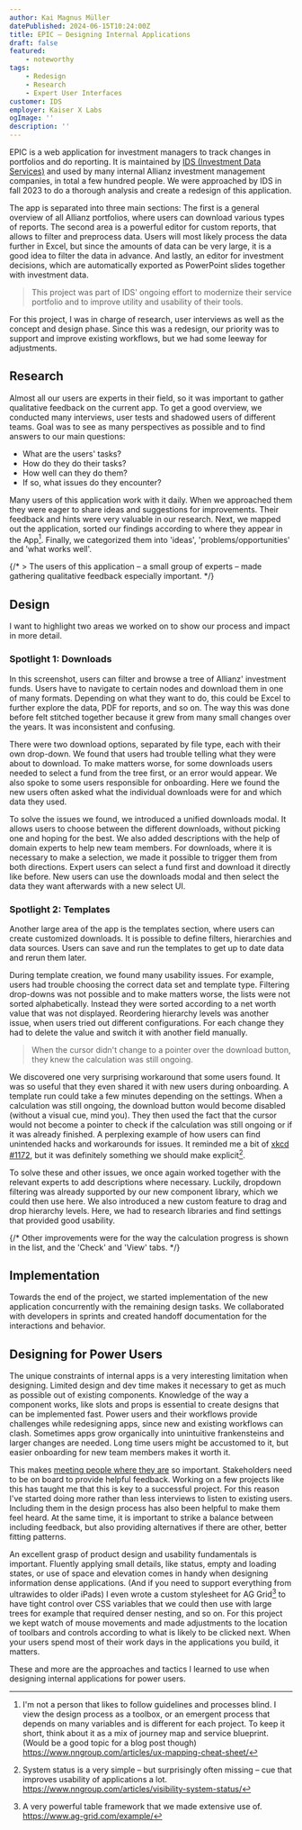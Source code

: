 ```yaml
---
author: Kai Magnus Müller
datePublished: 2024-06-15T10:24:00Z
title: EPIC – Designing Internal Applications
draft: false
featured:
    - noteworthy
tags:
    - Redesign
    - Research
    - Expert User Interfaces
customer: IDS
employer: Kaiser X Labs
ogImage: ''
description: ''
---
```



EPIC is a web application for investment managers to track changes in portfolios and do reporting. It is maintained by [IDS (Investment Data Services)](https://www.idsdata.com/solutions/) and used by many internal Allianz investment management companies, in total a few hundred people. We were approached by IDS in fall 2023 to do a thorough analysis and create a redesign of this application. 

The app is separated into three main sections: The first is a general overview of all Allianz portfolios, where users can download various types of reports. The second area is a powerful editor for custom reports, that allows to filter and preprocess data. Users will most likely process the data further in Excel, but since the amounts of data can be very large, it is a good idea to filter the data in advance. And lastly, an editor for investment decisions, which are automatically exported as PowerPoint slides together with investment data.

> This project was part of IDS' ongoing effort to modernize their service portfolio and to improve utility and usability of their tools. 

For this project, I was in charge of research, user interviews as well as the concept and design phase. Since this was a redesign, our priority was to support and improve existing workflows, but we had some leeway for adjustments.

## Research 

Almost all our users are experts in their field, so it was important to gather qualitative feedback on the current app. To get a good overview, we conducted many interviews, user tests and shadowed users of different teams. Goal was to see as many perspectives as possible and to find answers to our main questions:

- What are the users' tasks?
- How do they do their tasks?
- How well can they do them?
- If so, what issues do they encounter?

Many users of this application work with it daily. When we approached them they were eager to share ideas and suggestions for improvements. Their feedback and hints were very valuable in our research. Next, we mapped out the application, sorted our findings according to where they appear in the App[^1]. Finally, we categorized them into 'ideas', 'problems/opportunities' and 'what works well'.

{/* > The users of this application – a small group of experts – made gathering qualitative feedback especially important. */}


<Figure 
    alt="An overview of one of the mappings we created. We used screenshots of the app as a basis to map out feedback and insights." 
    src="https://res.cloudinary.com/dm3a0qioc/image/upload/v1719827178/EPIC/epic-mapping-1_lpesck.png" 
    width="2000" 
    height="1000">
</Figure>

## Design

I want to highlight two areas we worked on to show our process and impact in more detail. 

### Spotlight 1: Downloads

<Figure 
    alt="The old download dropdown was very confusing. Users couldn't tell what they were going to download, or what they would be able to select." 
    src="https://res.cloudinary.com/dm3a0qioc/image/upload/v1720004274/Omni/epic-old-dl-issues-1_utlnzt.png" 
    width="1650" 
    height="910">
</Figure>

In this screenshot, users can filter and browse a tree of Allianz' investment funds. Users have to navigate to certain nodes and download them in one of many formats. Depending on what they want to do, this could be Excel to further explore the data, PDF for reports, and so on. The way this was done before felt stitched together because it grew from many small changes over the years. It was inconsistent and confusing.

There were two download options, separated by file type, each with their own drop-down. We found that users had trouble telling what they were about to download. To make matters worse, for some downloads users needed to select a fund from the tree first, or an error would appear. We also spoke to some users responsible for onboarding. Here we found the new users often asked what the individual downloads were for and which data they used.

<Figure 
    alt="To fix the feedback we received, we moved all downloads behind a single button. (The download location was also standardized by us in the new design system.) Users can now switch between them and get a short description of what each of them is for." 
    src="https://res.cloudinary.com/dm3a0qioc/image/upload/v1719845623/EPIC/epic-new-dl-1_djtifn.png" 
    width="1760" 
    height="990">
</Figure>

To solve the issues we found, we introduced a unified downloads modal. It allows users to choose between the different downloads, without picking one and hoping for the best. We also added descriptions with the help of domain experts to help new team members. For downloads, where it is necessary to make a selection, we made it possible to trigger them from both directions. Expert users can select a fund first and download it directly like before. New users can use the downloads modal and then select the data they want afterwards with a new select UI.

### Spotlight 2: Templates

Another large area of the app is the templates section, where users can create customized downloads. It is possible to define filters, hierarchies and data sources. Users can save and run the templates to get up to date data and rerun them later.

<Figure 
    alt="Users can create their own downloads with custom hierarchies, filters and data sources in the templates section." 
    src="https://res.cloudinary.com/dm3a0qioc/image/upload/v1720004274/Omni/epic-old-template-issues-1_nl1drj.png" 
    width="1650" 
    height="848">
</Figure>

During template creation, we found many usability issues. For example, users had trouble choosing the correct data set and template type. Filtering drop-downs was not possible and to make matters worse, the lists were not sorted alphabetically. Instead they were sorted according to a net worth value that was not displayed. Reordering hierarchy levels was another issue, when users tried out different configurations. For each change they had to delete the value and switch it with another field manually.

> When the cursor didn't change to a pointer over the download button, they knew the calculation was still ongoing.

We discovered one very surprising workaround that some users found. It was so useful that they even shared it with new users during onboarding. A template run could take a few minutes depending on the settings. When a calculation was still ongoing, the download button would become disabled (without a visual cue, mind you). They then used the fact that the cursor would not become a pointer to check if the calculation was still ongoing or if it was already finished. A perplexing example of how users can find unintended hacks and workarounds for issues. It reminded me a bit of [xkcd #1172](https://xkcd.com/1172/), but it was definitely something we should make explicit[^2].

<Figure 
    alt="The finished design (pictured with dummy data) with many visual improvements to hierarchy and layout." 
    src="https://res.cloudinary.com/dm3a0qioc/image/upload/v1719852377/EPIC/epic-new-template-2_rd4cxu.png" 
    width="1920" 
    height="1080" fullWidth>
</Figure>

To solve these and other issues, we once again worked together with the relevant experts to add descriptions where necessary. Luckily, dropdown filtering was already supported by our new component library, which we could then use here. We also introduced a new custom feature to drag and drop hierarchy levels. Here, we had to research libraries and find settings that provided good usability.

{/* Other improvements were for the way the calculation progress is shown in the list, and the 'Check' and 'View' tabs. */}

## Implementation

Towards the end of the project, we started implementation of the new application concurrently with the remaining design tasks. We collaborated with developers in sprints and created handoff documentation for the interactions and behavior.

## Designing for Power Users

The unique constraints of internal apps is a very interesting limitation when designing. Limited design and dev time makes it necessary to get as much as possible out of existing components. Knowledge of the way a component works, like slots and props is essential to create designs that can be implemented fast. Power users and their workflows provide challenges while redesigning apps, since new and existing workflows can clash. Sometimes apps grow organically into unintuitive frankensteins and larger changes are needed. Long time users might be accustomed to it, but easier onboarding for new team members makes it worth it.

This makes [meeting people where they are](https://productatheart.com/blog/teresa-torres-even-you-can-do-continuous-discovery-bringing-the-discovery-habits-to-every-organization#:~:text=The%20golden%20rule%20of%20organizational%20change%3A%20Meet%20people%20where%20they%20are!) so important. Stakeholders need to be on board to provide helpful feedback. Working on a few projects like this has taught me that this is key to a successful project. For this reason I've started doing more rather than less interviews to listen to existing users. Including them in the design process has also been helpful to make them feel heard. At the same time, it is important to strike a balance between including feedback, but also providing alternatives if there are other, better fitting patterns. 

An excellent grasp of product design and usability fundamentals is important. Fluently applying small details, like status, empty and loading states, or use of space and elevation comes in handy when designing information dense applications. (And if you need to support everything from ultrawides to older iPads) I even wrote a custom stylesheet for AG Grid[^3] to have tight control over CSS variables that we could then use with large trees for example that required denser nesting, and so on. For this project we kept watch of mouse movements and made adjustments to the location of toolbars and controls according to what is likely to be clicked next. When your users spend most of their work days in the applications you build, it matters. 

These and more are the approaches and tactics I learned to use when designing internal applications for power users. 


[^1]: I'm not a person that likes to follow guidelines and processes blind. I view the design process as a toolbox, or an emergent process that depends on many variables and is different for each project. To keep it short, think about it as a mix of journey map and service blueprint. (Would be a good topic for a blog post though) https://www.nngroup.com/articles/ux-mapping-cheat-sheet/

[^2]: System status is a very simple – but surprisingly often missing – cue that improves usability of applications a lot. https://www.nngroup.com/articles/visibility-system-status/

[^3]: A very powerful table framework that we made extensive use of.  https://www.ag-grid.com/example/